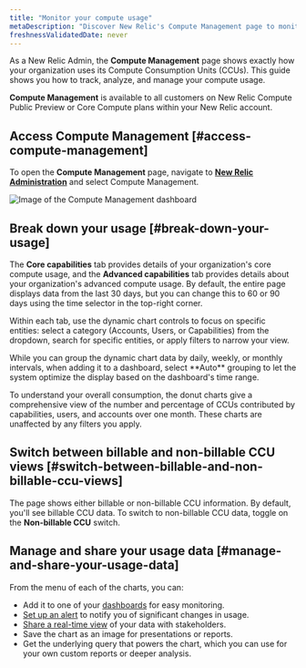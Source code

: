 ```yaml
---
title: "Monitor your compute usage"
metaDescription: "Discover New Relic's Compute Management page to monitor your compute usage with granular details."
freshnessValidatedDate: never
---
```

As a New Relic Admin, the <dnt>**Compute Management**</dnt>  page shows exactly how your organization uses its Compute Consumption Units (CCUs). This guide shows you how to track, analyze, and manage your compute usage.


<Callout variant="tip">

  <dnt>**Compute Management**</dnt> is available to all customers on New Relic Compute Public Preview or Core Compute plans within your New Relic account.

</Callout>

## Access Compute Management [#access-compute-management]
To open the <dnt>**Compute Management**</dnt> page, navigate to **[New Relic Administration](https://one.newrelic.com/admin-portal)** and select <dnt>Compute Management</dnt>.

<img
  title="Compute Management dashboard"
  alt="Image of the Compute Management dashboard"
  src="/images/accounts_screenshot-compute_management.webp"
/>

## Break down your usage [#break-down-your-usage]

The <dnt>**Core capabilities**</dnt> tab provides details of your organization's core compute usage, and the <dnt>**Advanced capabilities**</dnt> tab provides details about your organization's advanced compute usage. By default, the entire page displays data from the last 30 days, but you can change this to 60 or 90 days using the time selector in the top-right corner.

Within each tab, use the dynamic chart controls to focus on specific entities: select a category (Accounts, Users, or Capabilities) from the dropdown, search for specific entities, or apply filters to narrow your view.

<Callout variant="tip">
While you can group the dynamic chart data by daily, weekly, or monthly intervals, when adding it to a dashboard, select <dnt>**Auto**</dnt> grouping to let the system optimize the display based on the dashboard's time range.
</Callout>

To understand your overall consumption, the donut charts give a comprehensive view of the number and percentage of CCUs contributed by capabilities, users, and accounts over one month. These charts are unaffected by any filters you apply.

## Switch between billable and non-billable CCU views [#switch-between-billable-and-non-billable-ccu-views]

The page shows either billable or non-billable CCU information. By default, you'll see billable CCU data. To switch to non-billable CCU data, toggle on the <dnt>**Non-billable CCU**</dnt> switch.

## Manage and share your usage data [#manage-and-share-your-usage-data]

From the <Icon name="fe-more-horizontal"/> menu of each of the charts, you can:

* Add it to one of your [dashboards](/docs/query-your-data/explore-query-data/dashboards/manage-your-dashboard/) for easy monitoring.
* [Set up an alert](/docs/tutorial-create-alerts/create-an-alert/) to notify you of significant changes in usage.
* [Share a real-time view](/docs/query-your-data/explore-query-data/dashboards/share-charts-dashboards-externally/#chart) of your data with stakeholders.
* Save the chart as an image for presentations or reports.
* Get the underlying query that powers the chart, which you can use for your own custom reports or deeper analysis.
